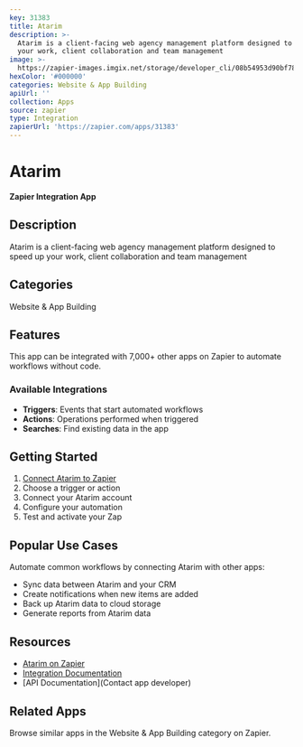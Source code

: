 ```yaml
---
key: 31383
title: Atarim
description: >-
  Atarim is a client-facing web agency management platform designed to speed up
  your work, client collaboration and team management
image: >-
  https://zapier-images.imgix.net/storage/developer_cli/08b54953d90bf788389b9ba2e712972b.png?auto=format%2Ccompress&ixlib=python-3.0.0&q=50
hexColor: '#000000'
categories: Website & App Building
apiUrl: ''
collection: Apps
source: zapier
type: Integration
zapierUrl: 'https://zapier.com/apps/31383'
---
```

# Atarim

**Zapier Integration App**

## Description

Atarim is a client-facing web agency management platform designed to speed up your work, client collaboration and team management

## Categories

Website & App Building

## Features

This app can be integrated with 7,000+ other apps on Zapier to automate workflows without code.

### Available Integrations

- **Triggers**: Events that start automated workflows
- **Actions**: Operations performed when triggered
- **Searches**: Find existing data in the app

## Getting Started

1. [Connect Atarim to Zapier](https://zapier.com/apps/31383)
2. Choose a trigger or action
3. Connect your Atarim account
4. Configure your automation
5. Test and activate your Zap

## Popular Use Cases

Automate common workflows by connecting Atarim with other apps:

- Sync data between Atarim and your CRM
- Create notifications when new items are added
- Back up Atarim data to cloud storage
- Generate reports from Atarim data

## Resources

- [Atarim on Zapier](https://zapier.com/apps/31383)
- [Integration Documentation](https://zapier.com/apps/31383/integrations)
- [API Documentation](Contact app developer)

## Related Apps

Browse similar apps in the Website & App Building category on Zapier.
